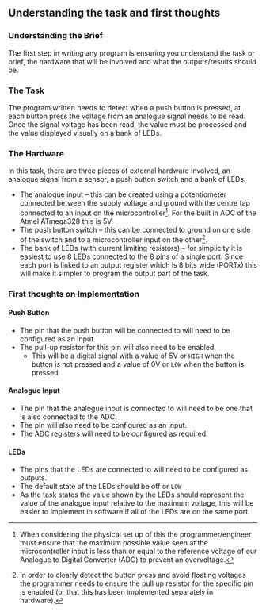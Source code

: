 ## Understanding the task and first thoughts {#sec-programming-in-c-2}


### Understanding the Brief
The first step in writing any program is ensuring you understand the task or brief, the hardware that will be involved and what the outputs/results should be. 


### The Task
The program written needs to detect when a push button is pressed, at each button press the voltage from an analogue signal needs to be read. Once the signal voltage has been read, the value must be processed and the value displayed visually on a bank of LEDs.

 


### The Hardware
In this task, there are three pieces of external hardware involved, an analogue signal from a sensor, a push button switch and a bank of LEDs.

- The analogue input &ndash; this can be created using a potentiometer connected between the supply voltage and ground with the centre tap connected to an input on the microcontroller[^note-task-note1]. For the built in ADC of the Atmel ATmega328 this is 5V.
- The push button switch &ndash; this can be connected to ground on one side of the switch and to a microcontroller input on the other[^note-task-note2]. 
- The bank of LEDs (with current limiting resistors) – for simplicity it is easiest to use 8 LEDs connected to the 8 pins of a single port. Since each port is linked to an output register which is 8 bits wide (PORTx) this will make it simpler to program the output part of the task.
 


### First thoughts on Implementation

#### Push Button

- The pin that the push button will be connected to will need to be configured as an input.
- The pull-up resistor for this pin will also need to be enabled.
  - This will be a digital signal with a value of 5V or `HIGH` when the button is not pressed and a value of 0V or `LOW` when the button is pressed

#### Analogue Input

- The pin that the analogue input is connected to will need to be one that is also connected to the ADC.
- The pin will also need to be configured as an input.
- The ADC registers will need to be configured as required.

#### LEDs

- The pins that the LEDs are connected to will need to be configured as outputs.
- The default state of the LEDs should be off or `LOW`
- As the task states the value shown by the LEDs should represent the value of the analogue input relative to the maximum voltage, this will be easier to Implement in software if all of the LEDs are on the same port.

[^note-task-note1]: When considering the physical set up of this the programmer/engineer must ensure that the maximum possible value seen at the microcontroller input is less than or equal to the reference voltage of our Analogue to Digital Converter (ADC) to prevent an overvoltage. 

[^note-task-note2]: In order to clearly detect the button press and avoid floating voltages the programmer needs to ensure the pull up resistor for the specific pin is enabled (or that this has been implemented separately in hardware).
